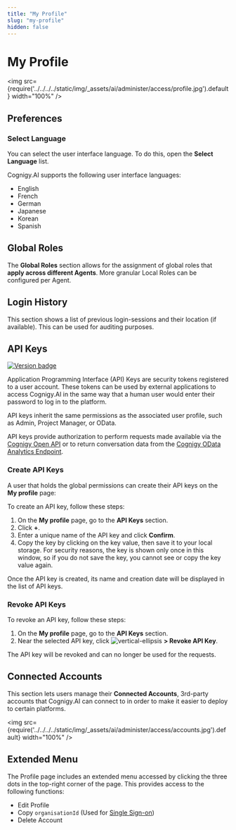 ```yaml
---
title: "My Profile" 
slug: "my-profile" 
hidden: false 
---
```


# My Profile

<img src={require('../../../../static/img/_assets/ai/administer/access/profile.jpg').default} width="100%" />

## Preferences

### Select Language

You can select the user interface language.
To do this, open the **Select Language** list.

Cognigy.AI supports the following user interface languages: 

- English
- French
- German
- Japanese
- Korean
- Spanish

## Global Roles

The **Global Roles** section allows for the assignment of global roles that **apply across different Agents**. More granular Local Roles can be configured per Agent. 

## Login History

This section shows a list of previous login-sessions and their location (if available). This can be used for auditing purposes.

## API Keys

<a href="Updated"><img src="https://img.shields.io/badge/Updated_in-v4.49-blue" alt="Version badge" /></a>

Application Programming Interface (API) Keys are security tokens registered to a user account. These tokens can be used by external applications to access Cognigy.AI in the same way that a human user would enter their password to log in to the platform. 

API keys inherit the same permissions as the associated user profile, such as Admin, Project Manager, or OData. 

API keys provide authorization to perform requests made available via the [Cognigy Open API](../../developers/api-and-cli.mdx) or to return conversation data from the [Cognigy OData Analytics Endpoint](../../analyze/odata.mdx).

### Create API Keys

A user that holds the global permissions can create their API keys on the **My profile** page:

To create an API key, follow these steps:

1. On the **My profile** page, go to the **API Keys** section.
2. Click **+**. 
3. Enter a unique name of the API key and click **Confirm**.
4. Copy the key by clicking on the key value, then save it to your local storage. For security reasons, the key is shown only once in this window, so if you do not save the key, you cannot see or copy the key value again.

Once the API key is created, its name and creation date will be displayed in the list of API keys.

### Revoke API Keys

To revoke an API key, follow these steps:

1. On the **My profile** page, go to the **API Keys** section.
2. Near the selected API key, click ![vertical-ellipsis](../../../../static/img/_assets/icons/vertical-ellipsis.svg) **> Revoke API Key**.

The API key will be revoked and can no longer be used for the requests.

## Connected Accounts

This section lets users manage their **Connected Accounts**, 3rd-party accounts that Cognigy.AI can connect to in order to make it easier to deploy to certain platforms. 

<img src={require('../../../../static/img/_assets/ai/administer/access/accounts.jpg').default} width="100%" />

## Extended Menu

The Profile page includes an extended menu accessed by clicking the three dots in the top-right corner of the page. This provides access to the following functions:

  * Edit Profile
  * Copy `organisationId` (Used for [Single Sign-on](../../installation/single-sign-on-saml2.mdx))
  * Delete Account